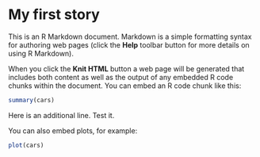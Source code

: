 My first story
========================================================

This is an R Markdown document. Markdown is a simple formatting syntax for authoring web pages (click the **Help** toolbar button for more details on using R Markdown).

When you click the **Knit HTML** button a web page will be generated that includes both content as well as the output of any embedded R code chunks within the document. You can embed an R code chunk like this:

```r
summary(cars)
```
Here is an additional line.
Test it.

You can also embed plots, for example:

```r
plot(cars)
```

